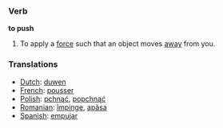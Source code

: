 === Verb ===

'''to push'''

#To apply a [[force]] such that an object moves [[away]] from you.

=== Translations ===
*[[Dutch]]: [[duwen]]
*[[French]]: [[pousser]]
*[[Polish]]: [[pchnąć]], [[popchnąć]]
*[[Romanian]]: [[împinge]], [[apăsa]]
*[[Spanish]]: [[empujar]]